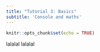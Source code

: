 ```yaml
---
title: "Tutorial 3: Basics"
subtitle: 'Console and maths'
---
```


```r
knitr::opts_chunk$set(echo = TRUE)
```

lalalal
lalalal